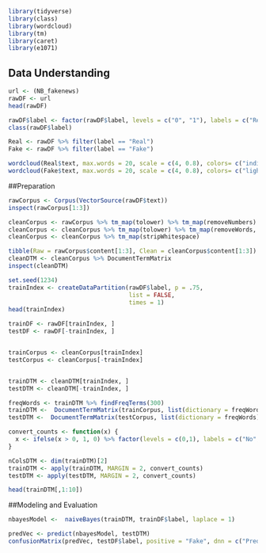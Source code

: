 ```{r}
library(tidyverse)
library(class)
library(wordcloud)
library(tm)
library(caret)
library(e1071)
```

## Data Understanding

```{r}
url <- (NB_fakenews)
rawDF <- url
head(rawDF)
```


```{r}
rawDF$label <- factor(rawDF$label, levels = c("0", "1"), labels = c("Real", "Fake")) %>% factor %>% relevel("Fake")
class(rawDF$label)
```

```{r}
Real <- rawDF %>% filter(label == "Real")
Fake <- rawDF %>% filter(label == "Fake")

wordcloud(Real$text, max.words = 20, scale = c(4, 0.8), colors= c("indianred1","indianred2","indianred3","indianred"))
wordcloud(Fake$text, max.words = 20, scale = c(4, 0.8), colors= c("lightsteelblue1","lightsteelblue2","lightsteelblue3","lightsteelblue"))
```


##Preparation
```{r}
rawCorpus <- Corpus(VectorSource(rawDF$text))
inspect(rawCorpus[1:3])

cleanCorpus <- rawCorpus %>% tm_map(tolower) %>% tm_map(removeNumbers)
cleanCorpus <- cleanCorpus %>% tm_map(tolower) %>% tm_map(removeWords, stopwords()) %>% tm_map(removePunctuation)
cleanCorpus <- cleanCorpus %>% tm_map(stripWhitespace)

```
```{r}
tibble(Raw = rawCorpus$content[1:3], Clean = cleanCorpus$content[1:3])
cleanDTM <- cleanCorpus %>% DocumentTermMatrix
inspect(cleanDTM)
```

```{r}
set.seed(1234)
trainIndex <- createDataPartition(rawDF$label, p = .75, 
                                  list = FALSE, 
                                  times = 1)
head(trainIndex)
```

```{r}
trainDF <- rawDF[trainIndex, ]
testDF <- rawDF[-trainIndex, ]


trainCorpus <- cleanCorpus[trainIndex]
testCorpus <- cleanCorpus[-trainIndex]


trainDTM <- cleanDTM[trainIndex, ]
testDTM <- cleanDTM[-trainIndex, ]
```

```{r}
freqWords <- trainDTM %>% findFreqTerms(300)
trainDTM <-  DocumentTermMatrix(trainCorpus, list(dictionary = freqWords))
testDTM <-  DocumentTermMatrix(testCorpus, list(dictionary = freqWords))
```

```{r}
convert_counts <- function(x) {
  x <- ifelse(x > 0, 1, 0) %>% factor(levels = c(0,1), labels = c("No", "Yes"))
}

nColsDTM <- dim(trainDTM)[2]
trainDTM <- apply(trainDTM, MARGIN = 2, convert_counts)
testDTM <- apply(testDTM, MARGIN = 2, convert_counts)

head(trainDTM[,1:10])
```

##Modeling and Evaluation
```{r}
nbayesModel <-  naiveBayes(trainDTM, trainDF$label, laplace = 1)
```

```{r}
predVec <- predict(nbayesModel, testDTM)
confusionMatrix(predVec, testDF$label, positive = "Fake", dnn = c("Prediction", "True"))
```
